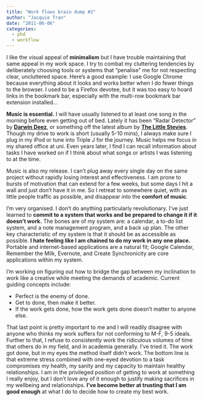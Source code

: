 ```yaml
---
title: "Work flows brain dump #2"
author: "Jacquie Tran"
date: "2011-06-06"
categories:
  - phd
  - workflow
---
```


I like the visual appeal of **minimalism** but I have trouble maintaining that same appeal in my work space. I try to combat my cluttering tendencies by deliberately choosing tools or systems that "penalise" me for not respecting clear, uncluttered space. Here’s a good example: I use Google Chrome because everything about it looks and works better when I do fewer things to the browser. I used to be a Firefox devotee, but it was too easy to hoard links in the bookmark bar, especially with the multi-row bookmark bar extension installed...

**Music is essential.** I will have usually listened to at least one song in the morning before even getting out of bed. Lately it has been "Radar Detector" by [**Darwin Deez**](https://darwindeez.com/), or something off the latest album by [**The Little Stevies**](https://thelittlestevies.com/). Though my drive to work is short (usually 5-10 mins), I always make sure I plug in my iPod or tune into Triple J for the journey. Music helps me focus in my shared office at uni. Even years later, I find I can recall information about tasks I have worked on if I think about what songs or artists I was listening to at the time.

Music is also my release. I can't plug away every single day on the same project without rapidly losing interest and effectiveness. I am prone to bursts of motivation that can extend for a few weeks, but some days I hit a wall and just don't have it in me. So I retreat to somewhere quiet, with as little people traffic as possible, and disappear into the **comfort of music**.

I'm very organised. I don't do anything particularly revolutionary. I've just learned to **commit to a system that works and be prepared to change it if it doesn't work.** The bones are of my system are: a calendar, a to-do list system, and a note management program, and a back up plan. The other key characteristic of my system is that it should be as accessible as possible. **I hate feeling like I am chained to do my work in any one place.** Portable and internet-based applications are a natural fit; Google Calendar, Remember the Milk, Evernote, and Create Synchronicity are core applications within my system.

I'm working on figuring out how to bridge the gap between my inclination to work like a creative while meeting the demands of academic. Current guiding concepts include:

- Perfect is the enemy of done.
- Get to done, then make it better.
- If the work gets done, how the work gets done doesn't matter to anyone else.

That last point is pretty important to me and I will readily disagree with anyone who thinks my work suffers for not conforming to M-F, 9-5 ideals. Further to that, I refuse to consistently work the ridiculous volumes of time that others do in my field, and in academia generally. I've tried it. The work got done, but in my eyes the method itself didn't work. The bottom line is that extreme stress combined with one-eyed devotion to a task compromises my health, my sanity and my capacity to maintain healthy relationships. I am in the privileged position of getting to work at something I really enjoy, but I don't love any of it enough to justify making sacrifices in my wellbeing and relationships. **I've become better at trusting that I am good enough** at what I do to decide how to create my best work.
